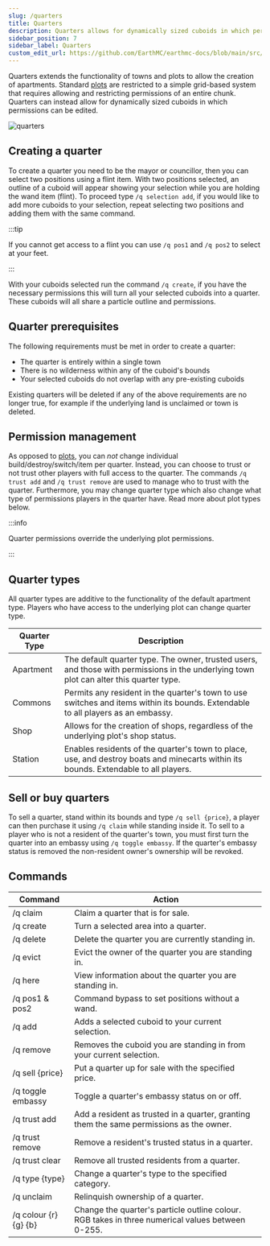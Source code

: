 ```yaml
---
slug: /quarters
title: Quarters
description: Quarters allows for dynamically sized cuboids in which permissions can be edited.
sidebar_position: 7
sidebar_label: Quarters
custom_edit_url: https://github.com/EarthMC/earthmc-docs/blob/main/src/docs/quarters.mdx
---
```


Quarters extends the functionality of towns and plots to allow the creation of apartments. Standard [plots](https://earthmc.net/docs/town#plots) are restricted to a simple grid-based system that requires allowing and restricting permissions of an entire chunk. Quarters can instead allow for dynamically sized cuboids in which permissions can be edited.

![quarters](/img/quarters.png)

## Creating a quarter

To create a quarter you need to be the mayor or councillor, then you can select two positions using a flint item. With two positions selected, an outline of a cuboid will appear showing your selection while you are holding the wand item (flint). To proceed type `/q selection add`, if you would like to add more cuboids to your selection, repeat selecting two positions and adding them with the same command.

:::tip

If you cannot get access to a flint you can use `/q pos1` and `/q pos2` to select at your feet.

:::

With your cuboids selected run the command `/q create`, if you have the necessary permissions this will turn all your selected cuboids into a quarter. These cuboids will all share a particle outline and permissions.

## Quarter prerequisites

The following requirements must be met in order to create a quarter:

- The quarter is entirely within a single town
- There is no wilderness within any of the cuboid's bounds
- Your selected cuboids do not overlap with any pre-existing cuboids

Existing quarters will be deleted if any of the above requirements are no longer true, for example if the underlying land is unclaimed or town is deleted.

## Permission management

As opposed to [plots](https://earthmc.net/docs/town#plots), you can *not* change individual build/destroy/switch/item per quarter. Instead, you can choose to trust or not trust other players with full access to the quarter. The commands `/q trust add` and `/q trust remove` are used to manage who to trust with the quarter. Furthermore, you may change quarter type which also change what type of permissions players in the quarter have. Read more about plot types below.

:::info

Quarter permissions override the underlying plot permissions. 

:::


## Quarter types

All quarter types are additive to the functionality of the default apartment type. Players who have access to the underlying plot can change quarter type.

| Quarter Type | Description                                                                                                                                                   |
|--------------|---------------------------------------------------------------------------------------------------------------------------------------------------------------|
| Apartment    | The default quarter type. The owner, trusted users, and those with permissions in the underlying town plot can alter this quarter type. |
| Commons      | Permits any resident in the quarter's town to use switches and items within its bounds. Extendable to all players as an embassy.                               |
| Shop         | Allows for the creation of shops, regardless of the underlying plot's shop status.                                                                            |
| Station      | Enables residents of the quarter's town to place, use, and destroy boats and minecarts within its bounds. Extendable to all players.                          |


## Sell or buy quarters

To sell a quarter, stand within its bounds and type `/q sell {price}`, a player can then purchase it using `/q claim` while standing inside it. To sell to a player who is not a resident of the quarter's town, you must first turn the quarter into an embassy using `/q toggle embassy`. If the quarter's embassy status is removed the non-resident owner's ownership will be revoked.


## Commands

| Command          | Action                                                           |
|------------------|------------------------------------------------------------------|
| /q claim       | Claim a quarter that is for sale.                                |
| /q create      | Turn a selected area into a quarter.                             |
| /q delete      | Delete the quarter you are currently standing in.                |
| /q evict       | Evict the owner of the quarter you are standing in.              |
| /q here        | View information about the quarter you are standing in.          |
| /q pos1 & pos2 | Command bypass to set positions without a wand.                  |
| /q add         | Adds a selected cuboid to your current selection.                |
| /q remove      | Removes the cuboid you are standing in from your current selection. |
| /q sell {price}| Put a quarter up for sale with the specified price.               |
| /q toggle embassy | Toggle a quarter's embassy status on or off.                   |
| /q trust add   | Add a resident as trusted in a quarter, granting them the same permissions as the owner.                          |
| /q trust remove| Remove a resident's trusted status in a quarter.                       |
| /q trust clear | Remove all trusted residents from a quarter.                     |
| /q type {type} | Change a quarter's type to the specified category.               |
| /q unclaim     | Relinquish ownership of a quarter.                               |
| /q colour {r} {g} {b} | Change the quarter's particle outline colour. RGB takes in three numerical values between 0-255.             |